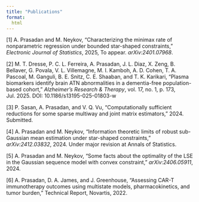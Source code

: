 ```yaml
---
title: "Publications"
format:
  html
---
```



[1] A. Prasadan and M. Neykov, “Characterizing the minimax rate of nonparametric regression under bounded star-shaped constraints,” *Electronic Journal of Statistics*, 2025, To appear. *arXiv:2401.07968*.

[2] M. T. Dresse, P. C. L. Ferreira, A. Prasadan, J. L. Diaz, X. Zeng, B. Bellaver, G. Povala, V. L. Villemagne, M. I. Kamboh, A. D. Cohen, T. A. Pascoal, M. Ganguli, B. E. Snitz, C. E. Shaaban, and T. K. Karikari, “Plasma biomarkers identify brain ATN abnormalities in a dementia-free population-based cohort,” *Alzheimer’s Research & Therapy*, vol. 17, no. 1, p. 173, Jul. 2025. DOI: 10.1186/s13195-025-01803-w

[3] P. Sasan, A. Prasadan, and V. Q. Vu, “Computationally sufficient reductions for some sparse multiway and joint matrix estimators,” 2024. Submitted.

[4] A. Prasadan and M. Neykov, “Information theoretic limits of robust sub-Gaussian mean estimation under star-shaped constraints,” *arXiv:2412.03832*, 2024. Under major revision at Annals of Statistics.

[5] A. Prasadan and M. Neykov, “Some facts about the optimality of the LSE in the Gaussian sequence model with convex constraint,” *arXiv:2406.05911*, 2024.

[6] A. Prasadan, D. A. James, and J. Greenhouse, “Assessing CAR-T immunotherapy outcomes using multistate models, pharmacokinetics, and tumor burden,” Technical Report, Novartis, 2022.
